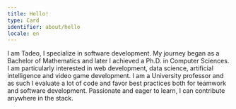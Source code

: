 ```yaml
---
title: Hello!
type: Card
identifier: about/hello
locale: en
---
```


I am Tadeo, I specialize in software development. My journey began as a Bachelor of Mathematics and later I achieved a Ph.D. in Computer Sciences. I am particularly interested in web development, data science, artificial intelligence and video game development. I am a University professor and as such I evaluate a lot of code and favor best practices both for teamwork and software development. Passionate and eager to learn, I can contribute anywhere in the stack.